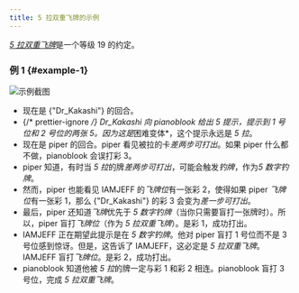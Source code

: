 ```yaml
---
title: 5 拉双重飞牌的示例
---
```


[_5 拉双重飞牌_](../level-19.mdx#the-5-pull-double-finesse)是一个等级 19 的约定。

### 例 1 \{#example-1\}

![示例截图](/img/examples/5-pull-double-finesse.png)

- 现在是 {"Dr_Kakashi"} 的回合。
- {/* prettier-ignore */}
  Dr\_Kakashi 向 pianoblook 给出 5 提示，提示到 1 号位和 2 号位的两张 5。因为这是*困难变体*，这个提示永远是 _5 拉_。
- 现在是 piper 的回合。piper 看见被拉的卡*差两步可打出*。如果 piper 什么都不做，pianoblook 会误打彩 3。
- piper 知道，有时当 *5 拉*的牌*差两步可打出*，可能会触发*钓牌*，作为*5 数字钓牌*。
- 然而，piper 也能看见 IAMJEFF 的*飞牌位*有一张彩 2，使得如果 piper *飞牌位*有一张彩 1，那么 {"Dr_Kakashi"} 的彩 3 会变为*差一步可打出*。
- 最后，piper 还知道*飞牌*优先于 _5 数字钓牌_（当你只需要盲打一张牌时）。所以，piper 盲打*飞牌位*（作为 _5 拉双重飞牌_）。是彩 1，成功打出。
- IAMJEFF 正在期望此提示是在 _5 数字钓牌_。他对 piper 盲打 1 号位而不是 3 号位感到惊讶。但是，这告诉了 IAMJEFF，这必定是 _5 拉双重飞牌_。IAMJEFF 盲打*飞牌位*。是彩 2，成功打出。
- pianoblook 知道他被 *5 拉*的牌一定与彩 1 和彩 2 相连。pianoblook 盲打 3 号位，完成 _5 拉双重飞牌_。
